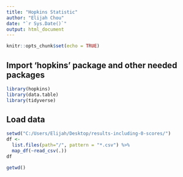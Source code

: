 ```yaml
---
title: "Hopkins Statistic"
author: "Elijah Chou"
date: "`r Sys.Date()`"
output: html_document
---
```


```r
knitr::opts_chunk$set(echo = TRUE)
```

## Import 'hopkins' package and other needed packages

```r
library(hopkins)
library(data.table)
library(tidyverse)
```

## Load data

```r
setwd("C:/Users/Elijah/Desktop/results-including-0-scores/")
df <-
  list.files(path="/", pattern = "*.csv") %>%
  map_df(~read_csv(.))
df

getwd()

```


